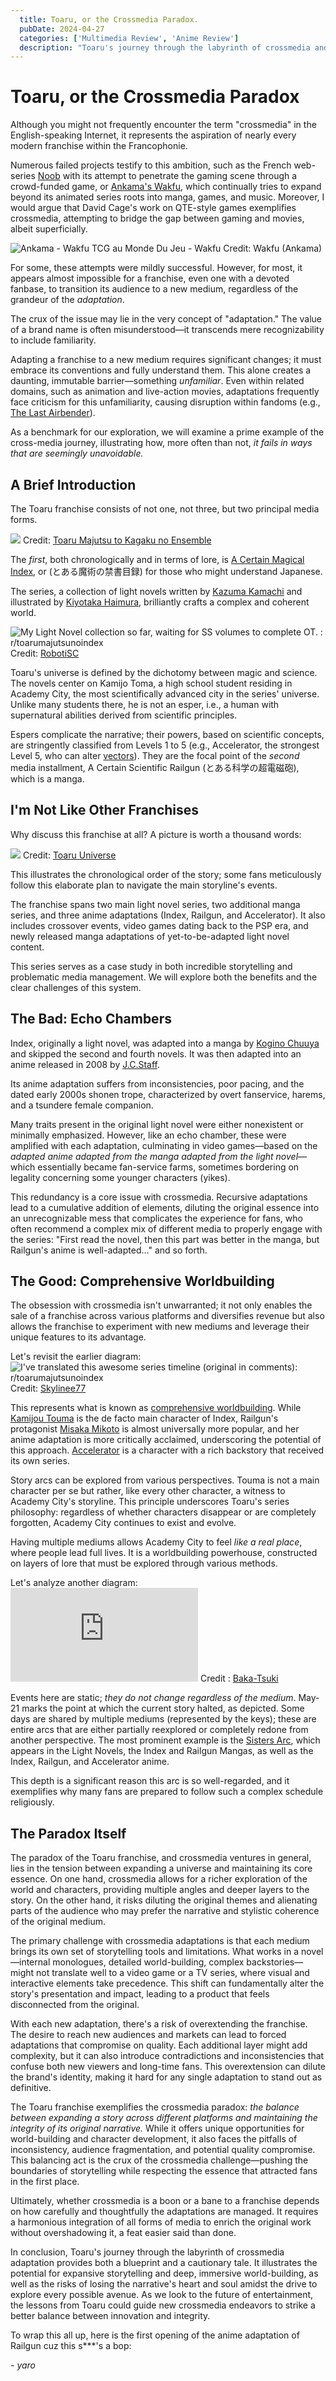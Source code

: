 ```yaml
---
  title: Toaru, or the Crossmedia Paradox.
  pubDate: 2024-04-27
  categories: ['Multimedia Review', 'Anime Review']
  description: "Toaru's journey through the labyrinth of crossmedia and what it means for the future of storytelling."
---
```

  



# Toaru, or the Crossmedia Paradox

Although you might not frequently encounter the term "crossmedia" in the English-speaking Internet, it represents the aspiration of nearly every modern franchise within the Francophonie.

Numerous failed projects testify to this ambition, such as the French web-series [Noob](https://fr.wikipedia.org/wiki/Noob_%28web-s%C3%A9rie%29) with its attempt to penetrate the gaming scene through a crowd-funded game, or [Ankama's Wakfu](https://en.wikipedia.org/wiki/Wakfu), which continually tries to expand beyond its animated series roots into manga, games, and music. Moreover, I would argue that David Cage's work on QTE-style games exemplifies crossmedia, attempting to bridge the gap between gaming and movies, albeit superficially.

![Ankama - Wakfu TCG au Monde Du Jeu - Wakfu](https://jolstatic.fr/www/captures/92/5/69675.png)
Credit: Wakfu (Ankama)

For some, these attempts were mildly successful. However, for most, it appears almost impossible for a franchise, even one with a devoted fanbase, to transition its audience to a new medium, regardless of the grandeur of the *adaptation*.

The crux of the issue may lie in the very concept of "adaptation." The value of a brand name is often misunderstood—it transcends mere recognizability to include familiarity.

Adapting a franchise to a new medium requires significant changes; it must embrace its conventions and fully understand them. This alone creates a daunting, immutable barrier—something *unfamiliar*. Even within related domains, such as animation and live-action movies, adaptations frequently face criticism for this unfamiliarity, causing disruption within fandoms (e.g., [The Last Airbender](https://en.wikipedia.org/wiki/The_Last_Airbender_%28film%29)).


As a benchmark for our exploration, we will examine a prime example of the cross-media journey, illustrating how, more often than not, _it fails in ways that are seemingly unavoidable._

## A Brief Introduction

The Toaru franchise consists of not one, not three, but two principal media forms.

![](https://i.ibb.co/k8nb3KL/306933335-399495939049163-8008463402308418097-n.jpg)
Credit: [Toaru Majutsu to Kagaku no Ensemble](https://toarumajutsunoindex.fandom.com/wiki/Toaru_Majutsu_to_Kagaku_no_Ensemble)

The *first*, both chronologically and in terms of lore, is [A Certain Magical Index](https://en.wikipedia.org/wiki/A_Certain_Magical_Index), or (とある魔術の禁書目録) for those who might understand Japanese.

The series, a collection of light novels written by [Kazuma Kamachi](https://en.wikipedia.org/wiki/Kazuma_Kamachi "Kazuma Kamachi") and illustrated by [Kiyotaka Haimura](https://en.wikipedia.org/wiki/Kiyotaka_Haimura "Kiyotaka Haimura"), brilliantly crafts a complex and coherent world.

![My Light Novel collection so far, waiting for SS volumes to complete OT. :  r/toarumajutsunoindex](https://i.redd.it/7403etrhgfc51.jpg)
Credit: [RobotiSC](https://www.reddit.com/user/RobotiSC)

Toaru's universe is defined by the dichotomy between magic and science. The novels center on Kamijo Toma, a high school student residing in Academy City, the most scientifically advanced city in the series' universe. Unlike many students there, he is not an esper, i.e., a human with supernatural abilities derived from scientific principles.

Espers complicate the narrative; their powers, based on scientific concepts, are stringently classified from Levels 1 to 5 (e.g., Accelerator, the strongest Level 5, who can alter [vectors](https://en.wikipedia.org/wiki/Vector_%28mathematics_and_physics%29)). They are the focal point of the *second* media installment, A Certain Scientific Railgun (とある科学の超電磁砲), which is a manga.

## I'm Not Like Other Franchises

Why discuss this franchise at all? A picture is worth a thousand words:

![](https://scontent-zrh1-1.xx.fbcdn.net/v/t1.6435-9/66650262_2832607673478232_5292799112096251904_n.jpg?_nc_cat=104&ccb=1-7&_nc_sid=5f2048&_nc_ohc=xlJLehw46-QQ7kNvgEJONW7&_nc_ht=scontent-zrh1-1.xx&oh=00_AfDTqiW5hliHvm795f3jzKJCJa-bfyNxfeiU3nb16o9Qcg&oe=6653A7BC)
Credit: [Toaru Universe](https://www.facebook.com/ToAruMajutsuNoIndexAndRailgunFanPage/posts/welcome-to-toaru-verse-timeline/2832609583478041/)

This illustrates the chronological order of the story; some fans meticulously follow this elaborate plan to navigate the main storyline's events.

The franchise spans two main light novel series, two additional manga series, and three anime adaptations (Index, Railgun, and Accelerator). It also includes crossover events, video games dating back to the PSP era, and newly released manga adaptations of yet-to-be-adapted light novel content.

This series serves as a case study in both incredible storytelling and problematic media management. We will explore both the benefits and the clear challenges of this system.

## The Bad: Echo Chambers

Index, originally a light novel, was adapted into a manga by [Kogino Chuuya](https://toarumajutsunoindex.fandom.com/wiki/Kogino_Chuuya) and skipped the second and fourth novels. It was then adapted into an anime released in 2008 by [J.C.Staff](https://en.wikipedia.org/wiki/J.C.Staff).

Its anime adaptation suffers from inconsistencies, poor pacing, and the dated early 2000s shonen trope, characterized by overt fanservice, harems, and a tsundere female companion.

Many traits present in the original light novel were either nonexistent or minimally emphasized. However, like an echo chamber, these were amplified with each adaptation, culminating in video games—based on the _adapted anime adapted from the manga adapted from the light novel_—which essentially became fan-service farms, sometimes bordering on legality concerning some younger characters (yikes).

This redundancy is a core issue with crossmedia. Recursive adaptations lead to a cumulative addition of elements, diluting the original essence into an unrecognizable mess that complicates the experience for fans, who often recommend a complex mix of different media to properly engage with the series: "First read the novel, then this part was better in the manga, but Railgun's anime is well-adapted..." and so forth.

## The Good: Comprehensive Worldbuilding

The obsession with crossmedia isn't unwarranted; it not only enables the sale of a franchise across various platforms and diversifies revenue but also allows the franchise to experiment with new mediums and leverage their unique features to its advantage.

Let's revisit the earlier diagram:
![I've translated this awesome series timeline (original in comments): r/toarumajutsunoindex](https://i.imgur.com/Ve0Gyu0.jpg)
Credit: [Skylinee77](https://www.reddit.com/user/Skylinee77/)

This represents what is known as [comprehensive worldbuilding](https://en.wikipedia.org/wiki/Worldbuilding). While [Kamijou Touma](https://toarumajutsunoindex.fandom.com/wiki/Kamijou_Touma) is the de facto main character of Index, Railgun's protagonist [Misaka Mikoto](https://toarumajutsunoindex.fandom.com/wiki/Misaka_Mikoto) is almost universally more popular, and her anime adaptation is more critically acclaimed, underscoring the potential of this approach. [Accelerator](https://toarumajutsunoindex.fandom.com/wiki/Accelerator) is a character with a rich backstory that received its own series.

Story arcs can be explored from various perspectives. Touma is not a main character per se but rather, like every other character, a witness to Academy City's storyline. This principle underscores Toaru's series philosophy: regardless of whether characters disappear or are completely forgotten, Academy City continues to exist and evolve.

Having multiple mediums allows Academy City to feel *like a real place*, where people lead full lives. It is a worldbuilding powerhouse, constructed on layers of lore that must be explored through various methods.

Let's analyze another diagram:
![](https://www.baka-tsuki.org/project/thumb.php?f=A_Certain_Unified_Calendar.png&width=900)
Credit : [Baka-Tsuki](https://www.baka-tsuki.org/project/index.php?title=Index_Calendar)

Events here are static; *they do not change regardless of the medium*. May-21 marks the point at which the current story halted, as depicted. Some days are shared by multiple mediums (represented by the keys); these are entire arcs that are either partially reexplored or completely redone from another perspective. The most prominent example is the [Sisters Arc](https://toarumajutsunoindex.fandom.com/wiki/Sisters_Arc), which appears in the Light Novels, the Index and Railgun Mangas, as well as the Index, Railgun, and Accelerator anime.

This depth is a significant reason this arc is so well-regarded, and it exemplifies why many fans are prepared to follow such a complex schedule religiously.

## The Paradox Itself

The paradox of the Toaru franchise, and crossmedia ventures in general, lies in the tension between expanding a universe and maintaining its core essence. On one hand, crossmedia allows for a richer exploration of the world and characters, providing multiple angles and deeper layers to the story. On the other hand, it risks diluting the original themes and alienating parts of the audience who may prefer the narrative and stylistic coherence of the original medium.

The primary challenge with crossmedia adaptations is that each medium brings its own set of storytelling tools and limitations. What works in a novel—internal monologues, detailed world-building, complex backstories—might not translate well to a video game or a TV series, where visual and interactive elements take precedence. This shift can fundamentally alter the story's presentation and impact, leading to a product that feels disconnected from the original.

With each new adaptation, there's a risk of overextending the franchise. The desire to reach new audiences and markets can lead to forced adaptations that compromise on quality. Each additional layer might add complexity, but it can also introduce contradictions and inconsistencies that confuse both new viewers and long-time fans. This overextension can dilute the brand's identity, making it hard for any single adaptation to stand out as definitive.

The Toaru franchise exemplifies the crossmedia paradox: *the balance between expanding a story across different platforms and maintaining the integrity of its original narrative.* While it offers unique opportunities for world-building and character development, it also faces the pitfalls of inconsistency, audience fragmentation, and potential quality compromise. This balancing act is the crux of the crossmedia challenge—pushing the boundaries of storytelling while respecting the essence that attracted fans in the first place.

Ultimately, whether crossmedia is a boon or a bane to a franchise depends on how carefully and thoughtfully the adaptations are managed. It requires a harmonious integration of all forms of media to enrich the original work without overshadowing it, a feat easier said than done.

In conclusion, Toaru's journey through the labyrinth of crossmedia adaptation provides both a blueprint and a cautionary tale. It illustrates the potential for expansive storytelling and deep, immersive world-building, as well as the risks of losing the narrative's heart and soul amidst the drive to explore every possible avenue. As we look to the future of entertainment, the lessons from Toaru could guide new crossmedia endeavors to strike a better balance between innovation and integrity.

To wrap this all up, here is the first opening of the anime adaptation of Railgun cuz this s***'s a bop:

<YouTube id="https://www.youtube.com/watch?v=amMvCBcInXs&ab_channel=%F0%9D%99%B7%F0%9D%9A%8A%F0%9D%9A%98-%F0%9D%9A%86%F0%9D%9A%8E%F0%9D%9A%92" />

 *- yaro*
